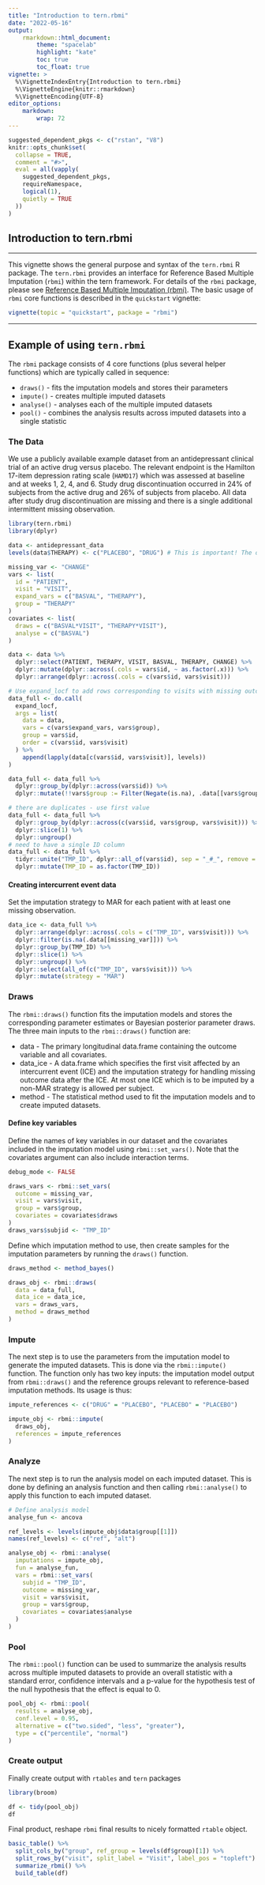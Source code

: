 ```yaml
---
title: "Introduction to tern.rbmi"
date: "2022-05-16"
output:
    rmarkdown::html_document:
        theme: "spacelab"
        highlight: "kate"
        toc: true
        toc_float: true
vignette: >
  %\VignetteIndexEntry{Introduction to tern.rbmi}
  %\VignetteEngine{knitr::rmarkdown}
  %\VignetteEncoding{UTF-8}
editor_options:
    markdown:
        wrap: 72
---
```


```r
suggested_dependent_pkgs <- c("rstan", "V8")
knitr::opts_chunk$set(
  collapse = TRUE,
  comment = "#>",
  eval = all(vapply(
    suggested_dependent_pkgs,
    requireNamespace,
    logical(1),
    quietly = TRUE
  ))
)
```


## Introduction to tern.rbmi

---------

This vignette shows the general purpose and syntax of the `tern.rbmi` R package.
The `tern.rbmi` provides an interface for Reference Based Multiple Imputation (`rbmi`) within the tern framework. For details of the `rbmi` package, please see [Reference Based Multiple Imputation (rbmi)](https://github.com/insightsengineering/rbmi). The basic usage of `rbmi` core functions is described
in the `quickstart` vignette:

```r
vignette(topic = "quickstart", package = "rbmi")
```
---------

## Example of using `tern.rbmi`

The `rbmi` package consists of 4 core functions (plus several helper functions) which are typically called in sequence:

* `draws()` - fits the imputation models and stores their parameters
* `impute()` - creates multiple imputed datasets
* `analyse()` - analyses each of the multiple imputed datasets
* `pool()` - combines the analysis results across imputed datasets into a single statistic

### The Data

We use a publicly available example dataset from an antidepressant clinical trial of an active drug versus placebo. The relevant endpoint is the Hamilton 17-item depression rating scale (`HAMD17`) which was assessed at baseline and at weeks 1, 2, 4, and 6. Study drug discontinuation occurred in 24% of subjects from the active drug and 26% of subjects from placebo. All data after study drug discontinuation are missing and there is a single additional intermittent missing observation.

```r
library(tern.rbmi)
library(dplyr)
```

```r
data <- antidepressant_data
levels(data$THERAPY) <- c("PLACEBO", "DRUG") # This is important! The order defines the computation order later

missing_var <- "CHANGE"
vars <- list(
  id = "PATIENT",
  visit = "VISIT",
  expand_vars = c("BASVAL", "THERAPY"),
  group = "THERAPY"
)
covariates <- list(
  draws = c("BASVAL*VISIT", "THERAPY*VISIT"),
  analyse = c("BASVAL")
)

data <- data %>%
  dplyr::select(PATIENT, THERAPY, VISIT, BASVAL, THERAPY, CHANGE) %>%
  dplyr::mutate(dplyr::across(.cols = vars$id, ~ as.factor(.x))) %>%
  dplyr::arrange(dplyr::across(.cols = c(vars$id, vars$visit)))
```



```r
# Use expand_locf to add rows corresponding to visits with missing outcomes to the dataset
data_full <- do.call(
  expand_locf,
  args = list(
    data = data,
    vars = c(vars$expand_vars, vars$group),
    group = vars$id,
    order = c(vars$id, vars$visit)
  ) %>%
    append(lapply(data[c(vars$id, vars$visit)], levels))
)

data_full <- data_full %>%
  dplyr::group_by(dplyr::across(vars$id)) %>%
  dplyr::mutate(!!vars$group := Filter(Negate(is.na), .data[[vars$group]])[1])

# there are duplicates - use first value
data_full <- data_full %>%
  dplyr::group_by(dplyr::across(c(vars$id, vars$group, vars$visit))) %>%
  dplyr::slice(1) %>%
  dplyr::ungroup()
# need to have a single ID column
data_full <- data_full %>%
  tidyr::unite("TMP_ID", dplyr::all_of(vars$id), sep = "_#_", remove = FALSE) %>%
  dplyr::mutate(TMP_ID = as.factor(TMP_ID))
```


#### Creating intercurrent event data

Set the imputation strategy to MAR for each patient with at least one missing observation.

```r
data_ice <- data_full %>%
  dplyr::arrange(dplyr::across(.cols = c("TMP_ID", vars$visit))) %>%
  dplyr::filter(is.na(.data[[missing_var]])) %>%
  dplyr::group_by(TMP_ID) %>%
  dplyr::slice(1) %>%
  dplyr::ungroup() %>%
  dplyr::select(all_of(c("TMP_ID", vars$visit))) %>%
  dplyr::mutate(strategy = "MAR")
```

### Draws

The `rbmi::draws()` function fits the imputation models and stores the corresponding parameter estimates or Bayesian posterior parameter draws. The three main inputs to the `rbmi::draws()` function are:

  * data - The primary longitudinal data.frame containing the outcome variable and all covariates.
  * data_ice - A data.frame which specifies the first visit affected by an intercurrent event (ICE) and the imputation strategy for handling missing outcome data after the ICE. At most one ICE which is to be imputed by a non-MAR strategy is allowed per subject.
  * method - The statistical method used to fit the imputation models and to create imputed datasets.


#### Define key variables

Define the names of key variables in our dataset and the covariates included in
the imputation model using `rbmi::set_vars()`. Note that the covariates argument
can also include interaction terms.

```r
debug_mode <- FALSE

draws_vars <- rbmi::set_vars(
  outcome = missing_var,
  visit = vars$visit,
  group = vars$group,
  covariates = covariates$draws
)
draws_vars$subjid <- "TMP_ID"
```

Define which imputation method to use, then create samples for the imputation
parameters by running the `draws()` function.

```r
draws_method <- method_bayes()

draws_obj <- rbmi::draws(
  data = data_full,
  data_ice = data_ice,
  vars = draws_vars,
  method = draws_method
)
```

### Impute

The next step is to use the parameters from the imputation model to generate the imputed datasets. This is done via the `rbmi::impute()` function. The function only has two key inputs: the imputation model output from `rbmi::draws()` and the reference groups relevant to reference-based imputation methods. Its usage is thus:

```r
impute_references <- c("DRUG" = "PLACEBO", "PLACEBO" = "PLACEBO")

impute_obj <- rbmi::impute(
  draws_obj,
  references = impute_references
)
```

### Analyze

The next step is to run the analysis model on each imputed dataset. This is done by defining an analysis function and then calling `rbmi::analyse()` to apply this function to each imputed dataset.

```r
# Define analysis model
analyse_fun <- ancova

ref_levels <- levels(impute_obj$data$group[[1]])
names(ref_levels) <- c("ref", "alt")

analyse_obj <- rbmi::analyse(
  imputations = impute_obj,
  fun = analyse_fun,
  vars = rbmi::set_vars(
    subjid = "TMP_ID",
    outcome = missing_var,
    visit = vars$visit,
    group = vars$group,
    covariates = covariates$analyse
  )
)
```

### Pool

The `rbmi::pool()` function can be used to summarize the analysis results across multiple imputed datasets to provide an overall statistic with a standard error, confidence intervals and a p-value for the hypothesis test of the null hypothesis that the effect is equal to 0.

```r
pool_obj <- rbmi::pool(
  results = analyse_obj,
  conf.level = 0.95,
  alternative = c("two.sided", "less", "greater"),
  type = c("percentile", "normal")
)
```

### Create output

Finally create output with `rtables` and `tern` packages
```r
library(broom)

df <- tidy(pool_obj)
df
```

Final product, reshape `rbmi` final results to nicely formatted `rtable` object.

```r
basic_table() %>%
  split_cols_by("group", ref_group = levels(df$group)[1]) %>%
  split_rows_by("visit", split_label = "Visit", label_pos = "topleft") %>%
  summarize_rbmi() %>%
  build_table(df)
```



